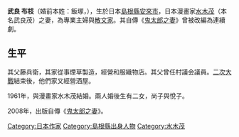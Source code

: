 {{blpunsourced|time=2013-03-29T08:54:08+00:00}}
{{Infobox Person
|姓名 = 武良 布枝
|畫像 = 
|畫像尺寸 = 150px
|本名 = 飯塚 
|出生日期 = {{birth date and age|1932|1|6}}
|出生地點 = {{JPN}}[[島根縣|島根縣]][[安來市|安來市]]
|國籍 = {{日本}}
|語言 = [[日語|日語]]
|職業 = 專業主婦、[[散文家|散文家]]
|配偶 = [[水木茂|水木茂]]（本名武良茂）
|父母 = 藤兵衛
|子女 = 2女
|獎項 = 
}}
'''武良 布枝'''（婚前本姓：飯塚，{{bd|1932年|1月6日|||Mura Nunoe}}），生於日本[[島根縣|島根縣]][[安來市|安來市]]，日本漫畫家[[水木茂|水木茂]]（本名武良茂）之妻，為專業主婦與[[散文家|散文家]]。其自傳《[[鬼太郎之妻|鬼太郎之妻]]》曾被改編為連續劇。

==生平==
其父藤兵衛，其家從事煙草製造，經營和服織物店。其父曾任村議会議員。[[二次大戰|二次大戰]]結束後，他們家又經營酒屋。

1961年，與漫畫家水木茂結婚。兩人婚後生有二女，尚子與悅子。

2008年，出版自傳《[[鬼太郎之妻|鬼太郎之妻]]》。
{{水木茂}}

{{DEFAULTSORT:Mura Nunoe}}
[[Category:日本作家|Category:日本作家]]
[[Category:島根縣出身人物|Category:島根縣出身人物]]
[[Category:水木茂|Category:水木茂]]